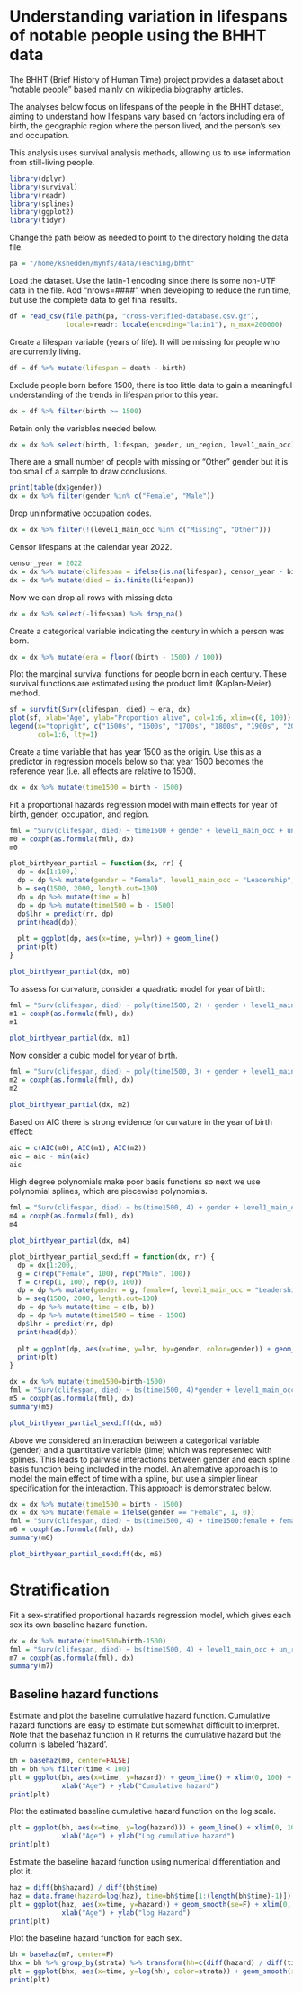 # Understanding variation in lifespans of notable people using the BHHT data

The BHHT (Brief History of Human Time) project provides a dataset about "notable people" based mainly on wikipedia biography articles.

The analyses below focus on lifespans of the people in the BHHT dataset, aiming to understand how lifespans vary based on factors including era of birth, the geographic region where the person lived, and the person's sex and occupation.

This analysis uses survival analysis methods, allowing us to use information from still-living people.

```r
library(dplyr)
library(survival)
library(readr)
library(splines)
library(ggplot2)
library(tidyr)
```

Change the path below as needed to point to the directory holding the data file.

```r
pa = "/home/kshedden/mynfs/data/Teaching/bhht"
```

Load the dataset.  Use the latin-1 encoding since there is some non-UTF data in the file.  Add "nrows=####" when developing to reduce the run time, but use the complete data to get final results.

```r
df = read_csv(file.path(pa, "cross-verified-database.csv.gz"),
              locale=readr::locale(encoding="latin1"), n_max=200000)
```

Create a lifespan variable (years of life).  It will be missing for people who are currently living.

```r
df = df %>% mutate(lifespan = death - birth)
```

Exclude people born before 1500, there is too little data to gain a meaningful understanding of the trends in lifespan prior to this year.

```r
dx = df %>% filter(birth >= 1500)
```

Retain only the variables needed below.

```r
dx = dx %>% select(birth, lifespan, gender, un_region, level1_main_occ)
```

There are a small number of people with missing or "Other" gender but it is too small of a sample to draw conclusions.

```r
print(table(dx$gender))
dx = dx %>% filter(gender %in% c("Female", "Male"))
```

Drop uninformative occupation codes.

```r
dx = dx %>% filter(!(level1_main_occ %in% c("Missing", "Other")))
```

Censor lifespans at the calendar year 2022.

```r
censor_year = 2022
dx = dx %>% mutate(clifespan = ifelse(is.na(lifespan), censor_year - birth, lifespan))
dx = dx %>% mutate(died = is.finite(lifespan))
```

Now we can drop all rows with missing data

```r
dx = dx %>% select(-lifespan) %>% drop_na()
```

Create a categorical variable indicating the century in which a person was born.

```r
dx = dx %>% mutate(era = floor((birth - 1500) / 100))
```

Plot the marginal survival functions for people born in each century. These survival functions are estimated using the product limit (Kaplan-Meier) method.

```r
sf = survfit(Surv(clifespan, died) ~ era, dx)
plot(sf, xlab="Age", ylab="Proportion alive", col=1:6, xlim=c(0, 100))
legend(x="topright", c("1500s", "1600s", "1700s", "1800s", "1900s", "2000s"),
       col=1:6, lty=1)
```
Create a time variable that has year 1500 as the origin.  Use this as a predictor in regression models below so that year 1500 becomes the reference year (i.e. all effects are relative to 1500).

```r
dx = dx %>% mutate(time1500 = birth - 1500)
```

Fit a proportional hazards regression model with main effects for year of birth, gender, occupation, and region.

```r
fml = "Surv(clifespan, died) ~ time1500 + gender + level1_main_occ + un_region"
m0 = coxph(as.formula(fml), dx)
m0
```

```r
plot_birthyear_partial = function(dx, rr) {
  dp = dx[1:100,]
  dp = dp %>% mutate(gender = "Female", level1_main_occ = "Leadership", un_region = "Asia")
  b = seq(1500, 2000, length.out=100)
  dp = dp %>% mutate(time = b)
  dp = dp %>% mutate(time1500 = b - 1500)
  dp$lhr = predict(rr, dp)
  print(head(dp))
    
  plt = ggplot(dp, aes(x=time, y=lhr)) + geom_line()
  print(plt)
}
```

```r
plot_birthyear_partial(dx, m0)
```

To assess for curvature, consider a quadratic model for year of birth:

```r
fml = "Surv(clifespan, died) ~ poly(time1500, 2) + gender + level1_main_occ + un_region"
m1 = coxph(as.formula(fml), dx)
m1
```

```r
plot_birthyear_partial(dx, m1)
```

Now consider a cubic model for year of birth.

```r
fml = "Surv(clifespan, died) ~ poly(time1500, 3) + gender + level1_main_occ + un_region"
m2 = coxph(as.formula(fml), dx)
m2
```

```r
plot_birthyear_partial(dx, m2)
```

Based on AIC there is strong evidence for curvature in the year of birth effect:

```r
aic = c(AIC(m0), AIC(m1), AIC(m2))
aic = aic - min(aic)
aic
```

High degree polynomials make poor basis functions so next we use polynomial splines, which are piecewise polynomials.

```r
fml = "Surv(clifespan, died) ~ bs(time1500, 4) + gender + level1_main_occ + un_region"
m4 = coxph(as.formula(fml), dx)
m4
```

```r
plot_birthyear_partial(dx, m4)
```

```r
plot_birthyear_partial_sexdiff = function(dx, rr) {
  dp = dx[1:200,]
  g = c(rep("Female", 100), rep("Male", 100))
  f = c(rep(1, 100), rep(0, 100))
  dp = dp %>% mutate(gender = g, female=f, level1_main_occ = "Leadership", un_region = "Asia")
  b = seq(1500, 2000, length.out=100)
  dp = dp %>% mutate(time = c(b, b))
  dp = dp %>% mutate(time1500 = time - 1500)
  dp$lhr = predict(rr, dp)
  print(head(dp))
    
  plt = ggplot(dp, aes(x=time, y=lhr, by=gender, color=gender)) + geom_line()
  print(plt)
}
```

```r
dx = dx %>% mutate(time1500=birth-1500)
fml = "Surv(clifespan, died) ~ bs(time1500, 4)*gender + level1_main_occ + un_region"
m5 = coxph(as.formula(fml), dx)
summary(m5)
```

```r
plot_birthyear_partial_sexdiff(dx, m5)
```
Above we considered an interaction between a categorical variable (gender) and a quantitative variable (time) which was represented with splines.  This leads to pairwise interactions between gender and each spline basis function being included in the model.  An alternative approach is to model the main effect of time with a spline, but use a simpler linear specification for the interaction.  This approach is demonstrated below.

```r
dx = dx %>% mutate(time1500 = birth - 1500)
dx = dx %>% mutate(female = ifelse(gender == "Female", 1, 0))
fml = "Surv(clifespan, died) ~ bs(time1500, 4) + time1500:female + female + level1_main_occ + un_region"
m6 = coxph(as.formula(fml), dx)
summary(m6)
```

```r
plot_birthyear_partial_sexdiff(dx, m6)
```

# Stratification

Fit a sex-stratified proportional hazards regression model, which gives each sex its own baseline hazard function.

```r
dx = dx %>% mutate(time1500=birth-1500)
fml = "Surv(clifespan, died) ~ bs(time1500, 4) + level1_main_occ + un_region + strata(gender)"
m7 = coxph(as.formula(fml), dx)
summary(m7)
```

## Baseline hazard functions

Estimate and plot the baseline cumulative hazard function.  Cumulative hazard functions are easy to estimate but somewhat difficult to interpret.  Note that the basehaz function in R returns the cumulative hazard but the column is labeled 'hazard'.

```r
bh = basehaz(m0, center=FALSE)
bh = bh %>% filter(time < 100)
plt = ggplot(bh, aes(x=time, y=hazard)) + geom_line() + xlim(0, 100) +
             xlab("Age") + ylab("Cumulative hazard")
print(plt)
```

Plot the estimated baseline cumulative hazard function on the log scale.

```r
plt = ggplot(bh, aes(x=time, y=log(hazard))) + geom_line() + xlim(0, 100) +
             xlab("Age") + ylab("Log cumulative hazard")
print(plt)
```

Estimate the baseline hazard function using numerical differentiation and plot it.

```r
haz = diff(bh$hazard) / diff(bh$time)
haz = data.frame(hazard=log(haz), time=bh$time[1:(length(bh$time)-1)])
plt = ggplot(haz, aes(x=time, y=hazard)) + geom_smooth(se=F) + xlim(0, 100) +
             xlab("Age") + ylab("log Hazard")
print(plt)
```

Plot the baseline hazard function for each sex.  

```r
bh = basehaz(m7, center=F)
bhx = bh %>% group_by(strata) %>% transform(hh=c(diff(hazard) / diff(time), NA))
plt = ggplot(bhx, aes(x=time, y=log(hh), color=strata)) + geom_smooth(se=F) + xlim(0, 100) + xlab("Age") + ylab("Log hazard")
print(plt)
```
